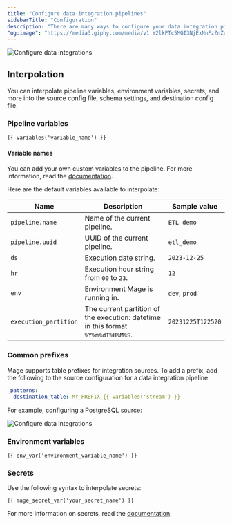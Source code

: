 ```yaml
---
title: "Configure data integration pipelines"
sidebarTitle: "Configuration"
description: "There are many ways to configure your data integration pipeline."
"og:image": "https://media3.giphy.com/media/v1.Y2lkPTc5MGI3NjExNnFzZnZudjd1OGNnbmgxMmZjZm1pdHBoeTRmdzFwaWhmN2VicjRuaCZlcD12MV9pbnRlcm5hbF9naWZfYnlfaWQmY3Q9Zw/rMGDB5lVFWg9O/giphy.gif"
---
```


<Frame>
  <img
     alt="Configure data integrations"
     src="https://media3.giphy.com/media/v1.Y2lkPTc5MGI3NjExNnFzZnZudjd1OGNnbmgxMmZjZm1pdHBoeTRmdzFwaWhmN2VicjRuaCZlcD12MV9pbnRlcm5hbF9naWZfYnlfaWQmY3Q9Zw/rMGDB5lVFWg9O/giphy.gif"
  />
</Frame>

## Interpolation

You can interpolate pipeline variables, environment variables, secrets, and more into the source
config file, schema settings, and destination config file.

### Pipeline variables

```
{{ variables('variable_name') }}
```

#### Variable names

You can add your own custom variables to the pipeline. For more information,
read the [documentation](/getting-started/runtime-variable#using-runtime-variables).

Here are the default variables available to interpolate:

| Name | Description | Sample value |
| --- | --- | --- |
| `pipeline.name` | Name of the current pipeline. | `ETL demo` |
| `pipeline.uuid` | UUID of the current pipeline. | `etl_demo` |
| `ds` | Execution date string. | `2023-12-25` |
| `hr` | Execution hour string from `00` to `23`. | `12` |
| `env` | Environment Mage is running in. | `dev`, `prod` |
| `execution_partition` | The current partition of the execution: datetime in this format `%Y%m%dT%H%M%S`. | `20231225T122520` |

### Common prefixes

Mage supports table prefixes for integration sources. To add a prefix, add the following to the source configuration for a data integration pipeline:

```yaml
_patterns:
  destination_table: MY_PREFIX_{{ variables('stream') }}
```

For example, configuring a PostgreSQL source:

<Frame>
<img
     alt="Configure data integrations"
     src="/media/integration-prefix.png"
  />
</Frame>

### Environment variables

```
{{ env_var('environment_variable_name') }}
```

### Secrets

Use the following syntax to interpolate secrets:

```
{{ mage_secret_var('your_secret_name') }}
```


For more information on secrets, read the [documentation](/getting-started/secrets).
